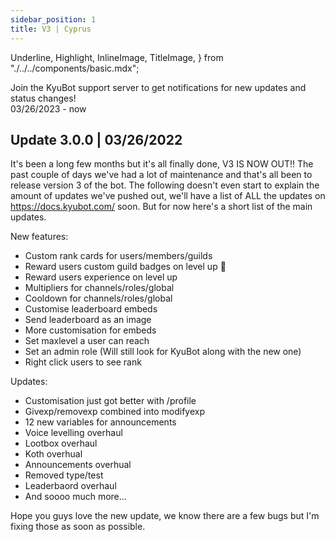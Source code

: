 ```yaml
---
sidebar_position: 1
title: V3 | Cyprus
---
```

  Underline,
  Highlight,
  InlineImage,
  TitleImage,
} from "./../../components/basic.mdx";

Join the KyuBot support server to get notifications for new updates and status changes!<br/>
03/26/2023 - now

<Underline />

## Update 3.0.0 | <Highlight>03/26/2022</Highlight>

It's been a long few months but it's all finally done, V3 IS NOW OUT!! The past couple of days we've had a lot of maintenance and that's all been to release version 3 of the bot.
The following doesn't even start to explain the amount of updates we've pushed out, we'll have a list of ALL the updates on https://docs.kyubot.com/ soon. But for now here's a short list of the main updates.

New features:
- Custom rank cards for users/members/guilds
- Reward users custom guild badges on level up 👀
- Reward users experience on level up 
- Multipliers for channels/roles/global
- Cooldown for channels/roles/global
- Customise leaderboard embeds
- Send leaderboard as an image
- More customisation for embeds
- Set maxlevel a user can reach
- Set an admin role (Will still look for KyuBot along with the new one)
- Right click users to see rank

Updates:
- Customisation just got better with /profile
- Givexp/removexp combined into modifyexp
- 12 new variables for announcements
- Voice levelling overhaul
- Lootbox overhaul
- Koth overhual
- Announcements overhual
- Removed type/test
- Leaderbaord overhaul
- And soooo much more...

Hope you guys love the new update, we know there are a few bugs but I'm fixing those as soon as possible.

<br/>